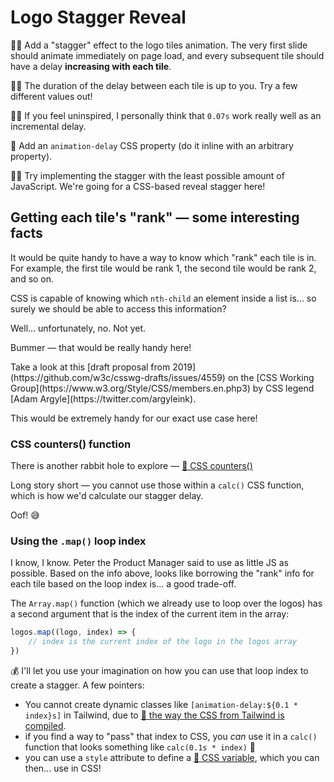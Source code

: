 # Logo Stagger Reveal

<EpicVideo url="https://www.epicweb.dev/workshops/pixel-perfect-figma-to-tailwind/animation/adding-stagger-reveal-to-animations" />

👨‍💼 Add a "stagger" effect to the logo tiles animation. The very first slide should animate immediately on page load, and every subsequent tile should have a delay **increasing with each tile**.

👨‍💼 The duration of the delay between each tile is up to you. Try a few different values out!

👨‍💼 If you feel uninspired, I personally think that `0.07s` work really well as an incremental delay.

🐨 Add an `animation-delay` CSS property (do it inline with an arbitrary property).

👨‍💼 Try implementing the stagger with the least possible amount of JavaScript. We're going for a CSS-based reveal stagger here!

## Getting each tile's "rank" — some interesting facts

It would be quite handy to have a way to know which "rank" each tile is in. For example, the first tile would be rank 1, the second tile would be rank 2, and so on.

CSS is capable of knowing which `nth-child` an element inside a list is... so surely we should be able to access this information?

Well... unfortunately, no. Not yet.

Bummer — that would be really handy here!

<callout-info>
	Take a look at this [draft proposal from
	2019](https://github.com/w3c/csswg-drafts/issues/4559) on the [CSS Working
	Group](https://www.w3.org/Style/CSS/members.en.php3) by CSS legend [Adam
	Argyle](https://twitter.com/argyleink).
</callout-info>

This would be extremely handy for our exact use case here!

### CSS counters() function

There is another rabbit hole to explore — [📜 CSS counters()](https://developer.mozilla.org/en-US/docs/Web/CSS/counters)

Long story short — you cannot use those within a `calc()` CSS function, which is how we'd calculate our stagger delay.

Oof! 😅

### Using the `.map()` loop index

I know, I know. Peter the Product Manager said to use as little JS as possible. Based on the info above, looks like borrowing the "rank" info for each tile based on the loop index is... a good trade-off.

The `Array.map()` function (which we already use to loop over the logos) has a second argument that is the index of the current item in the array:

```ts
logos.map((logo, index) => {
	// index is the current index of the logo in the logos array
})
```

💰 I'll let you use your imagination on how you can use that loop index to create a stagger. A few pointers:

- You cannot create dynamic classes like `[animation-delay:${0.1 * index}s]` in Tailwind, due to [📜 the way the CSS from Tailwind is compiled](https://tailwindcss.com/docs/content-configuration#dynamic-class-names).
- if you find a way to "pass" that index to CSS, you _can_ use it in a `calc()` function that looks something like `calc(0.1s * index)` 👀
- you can use a `style` attribute to define a [📜 CSS variable](https://developer.mozilla.org/en-US/docs/Web/CSS/Using_CSS_custom_properties), which you can then... use in CSS!
